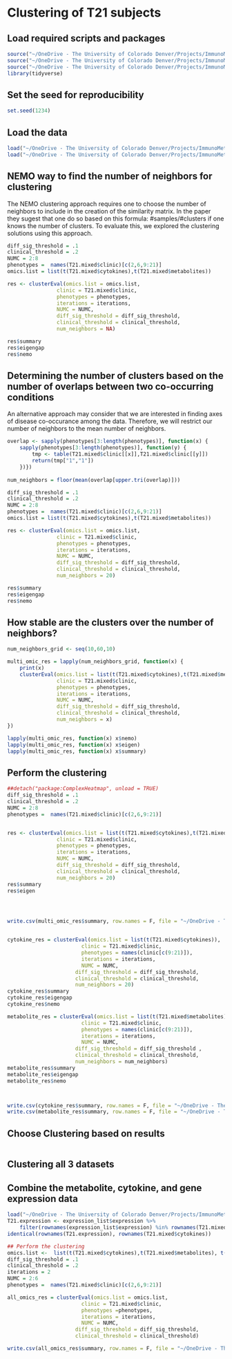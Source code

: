 # Clustering of T21 subjects

## Load required scripts and packages
```r
source("~/OneDrive - The University of Colorado Denver/Projects/ImmunoMetabolicSubtypes/R/data_prep_functions.R")
source("~/OneDrive - The University of Colorado Denver/Projects/ImmunoMetabolicSubtypes/R/nemo_functions.R")
source("~/OneDrive - The University of Colorado Denver/Projects/ImmunoMetabolicSubtypes/R/cluster_evaluation.R")
library(tidyverse)
```

## Set the seed for reproducibility

``` r
set.seed(1234)
```

## Load the data
```r
load("~/OneDrive - The University of Colorado Denver/Projects/ImmunoMetabolicSubtypes/data/processed/T21_standardized_cyt_met.RData")
load("~/OneDrive - The University of Colorado Denver/Projects/ImmunoMetabolicSubtypes/data/processed/processed_transcriptome.RData")
```

## NEMO way to find the number of  neighbors for clustering
The NEMO clustering approach requires one to choose the number of neighbors to include in the creation of the similarity matrix. In the paper they sugest that one do so based on this formula: #samples/#clusters if one knows the number of clusters. To evaluate this, we explored the clustering solutions using this approach. 

``` r
diff_sig_threshold = .1
clinical_threshold = .2
NUMC = 2:8
phenotypes =  names(T21.mixed$clinic)[c(2,6,9:21)]
omics.list = list(t(T21.mixed$cytokines),t(T21.mixed$metabolites))

res <- clusterEval(omics.list = omics.list,
                clinic = T21.mixed$clinic,
                phenotypes = phenotypes,
                iterations = iterations,
                NUMC = NUMC,  
                diff_sig_threshold = diff_sig_threshold,
                clinical_threshold = clinical_threshold,
                num_neighbors = NA)

res$summary
res$eigengap
res$nemo

```

## Determining the number of clusters based on the number of overlaps between two co-occurring conditions
An alternative approach may consider that we are interested in finding axes of disease co-occurance among the data. Therefore, we will restrict our number of neighbors to the mean number of neighbors. 

``` r
overlap <- sapply(phenotypes[3:length(phenotypes)], function(x) {
    sapply(phenotypes[3:length(phenotypes)], function(y) {
        tmp <- table(T21.mixed$clinic[[x]],T21.mixed$clinic[[y]])
        return(tmp["1","1"])
    })})
    
num_neighbors = floor(mean(overlap[upper.tri(overlap)]))

diff_sig_threshold = .1
clinical_threshold = .2
NUMC = 2:8
phenotypes =  names(T21.mixed$clinic)[c(2,6,9:21)]
omics.list = list(t(T21.mixed$cytokines),t(T21.mixed$metabolites))

res <- clusterEval(omics.list = omics.list,
                clinic = T21.mixed$clinic,
                phenotypes = phenotypes,
                iterations = iterations,
                NUMC = NUMC,  
                diff_sig_threshold = diff_sig_threshold,
                clinical_threshold = clinical_threshold,
                num_neighbors = 20)

res$summary
res$eigengap
res$nemo


```

## How stable are the clusters over the number of neighbors?

``` r
num_neighbors_grid <- seq(10,60,10)

multi_omic_res = lapply(num_neighbors_grid, function(x) {
    print(x)
    clusterEval(omics.list = list(t(T21.mixed$cytokines),t(T21.mixed$metabolites)),
                clinic = T21.mixed$clinic,
                phenotypes = phenotypes,
                iterations = iterations,
                NUMC = NUMC,  
                diff_sig_threshold = diff_sig_threshold,
                clinical_threshold = clinical_threshold,
                num_neighbors = x)
})

lapply(multi_omic_res, function(x) x$nemo)
lapply(multi_omic_res, function(x) x$eigen)
lapply(multi_omic_res, function(x) x$summary)

```

## Perform the clustering

``` r
##detach("package:ComplexHeatmap", unload = TRUE)
diff_sig_threshold = .1
clinical_threshold = .2
NUMC = 2:8
phenotypes =  names(T21.mixed$clinic)[c(2,6,9:21)]


res <- clusterEval(omics.list = list(t(T21.mixed$cytokines),t(T21.mixed$metabolites)),
                clinic = T21.mixed$clinic,
                phenotypes = phenotypes,
                iterations = iterations,
                NUMC = NUMC,  
                diff_sig_threshold = diff_sig_threshold,
                clinical_threshold = clinical_threshold,
                num_neighbors = 20)
res$summary
res$eigen




write.csv(multi_omic_res$summary, row.names = F, file = "~/OneDrive - The University of Colorado Denver/Projects/ImmunoMetabolicSubtypes/results/tables/cyt_met_clustering_results.csv")


cytokine_res = clusterEval(omics.list = list(t(T21.mixed$cytokines)),
						clinic = T21.mixed$clinic,
					 	phenotypes = names(clinic[c(9:21)]),
					  	iterations = iterations, 
						NUMC = NUMC,  
                      diff_sig_threshold = diff_sig_threshold,
                      clinical_threshold = clinical_threshold,
                      num_neighbors = 20)
cytokine_res$summary
cytokine_res$eigengap
cytokine_res$nemo

metabolite_res = clusterEval(omics.list = list(t(T21.mixed$metabolites)),
						clinic = T21.mixed$clinic,
					 	phenotypes = names(clinic[c(9:21)]),
					  	iterations = iterations, 
						NUMC = NUMC,  
                      diff_sig_threshold = diff_sig_threshold ,
                      clinical_threshold = clinical_threshold,
                      num_neighbors = num_neighbors)
metabolite_res$summary
metabolite_res$eigengap
metabolite_res$nemo



write.csv(cytokine_res$summary, row.names = F, file = "~/OneDrive - The University of Colorado Denver/Projects/ImmunoMetabolicSubtypes/results/tables/cytokine_clustering_results.csv")
write.csv(metabolite_res$summary, row.names = F, file = "~/OneDrive - The University of Colorado Denver/Projects/ImmunoMetabolicSubtypes/results/tables/metabolite_clustering_results.csv")
```

## Choose Clustering based on results

``` r

```


## Clustering all 3 datasets
## Combine the metabolite, cytokine, and gene expression data
``` r
load("~/OneDrive - The University of Colorado Denver/Projects/ImmunoMetabolicSubtypes/data/processed/processed_transcriptome.RData")
T21.expression <- expression_list$expression %>%
    filter(rownames(expression_list$expression) %in% rownames(T21.mixed$cytokines))
identical(rownames(T21.expression), rownames(T21.mixed$cytokines))
```

``` r
## Perform the clustering
omics.list <-  list(t(T21.mixed$cytokines),t(T21.mixed$metabolites), t(T21.expression))
diff_sig_threshold = .1
clinical_threshold = .2
iterations = 2
NUMC = 2:6
phenotypes =  names(T21.mixed$clinic)[c(2,6,9:21)]

all_omics_res = clusterEval(omics.list = omics.list,
						clinic = T21.mixed$clinic,
					 	phenotypes =phenotypes,
					  	iterations = iterations,
						NUMC = NUMC,  
                      diff_sig_threshold = diff_sig_threshold,
                      clinical_threshold = clinical_threshold)

write.csv(all_omics_res$summary, row.names = F, file = "~/OneDrive - The University of Colorado Denver/Projects/ImmunoMetabolicSubtypes/results/tables/cyt_met_gene_clustering_results.csv")

```

